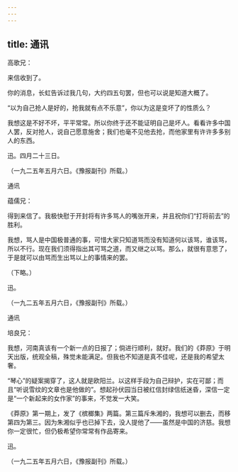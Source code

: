```yaml
---
---
---
```

title: 通讯
---



高歌兄：

来信收到了。

你的消息，长虹告诉过我几句，大约四五句罢，但也可以说是知道大概了。

“以为自己抢人是好的，抢我就有点不乐意”，你以为这是变坏了的性质么？

我想这是不好不坏，平平常常。所以你终于还不能证明自己是坏人。看看许多中国人罢，反对抢人，说自己愿意施舍；我们也毫不见他去抢，而他家里有许许多多别人的东西。

迅。四月二十三日。

（一九二五年五月六日。《豫报副刊》所载。）








通讯

蕴儒兄：

得到来信了。我极快慰于开封将有许多骂人的嘴张开来，并且祝你们“打将前去”的胜利。

我想，骂人是中国极普通的事，可惜大家只知道骂而没有知道何以该骂，谁该骂，所以不行。现在我们须得指出其可骂之道，而又继之以骂。那么，就很有意思了，于是就可以由骂而生出骂以上的事情来的罢。

（下略。）

迅。

（一九二五年五月六日，《豫报副刊》所载。）







通讯

培良兄：

我想，河南真该有一个新一点的日报了；倘进行顺利，就好。我们的《莽原》于明天出版，统观全稿，殊觉未能满足。但我也不知道是真不佳呢，还是我的希望太奢。

“琴心”的疑案揭穿了，这人就是欧阳兰。以这样手段为自己辩护，实在可鄙；而且“听说雪纹的文章也是他做的”。想起孙伏园当日被红信封绿信纸迷昏，深信一定是“一个新起来的女作家”的事来，不觉发一大笑。

《莽原》第一期上，发了《槟榔集》两篇。第三篇斥朱湘的，我想可以删去，而移第四为第三。因为朱湘似乎也已掉下去，没人提他了——虽然是中国的济慈。我想你一定很忙，但仍极希望你常常有作品寄来。

迅。

（一九二五年五月六日，《豫报副刊》所载。）